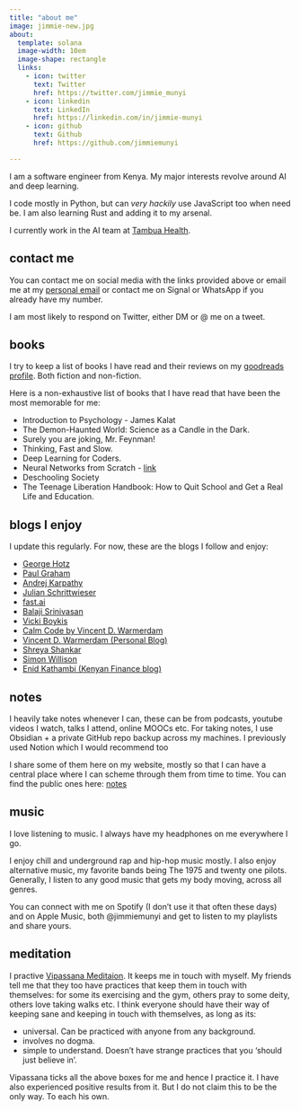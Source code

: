 ```yaml
---
title: "about me"
image: jimmie-new.jpg
about:
  template: solana
  image-width: 10em
  image-shape: rectangle
  links:
    - icon: twitter
      text: Twitter
      href: https://twitter.com/jimmie_munyi
    - icon: linkedin
      text: LinkedIn
      href: https://linkedin.com/in/jimmie-munyi
    - icon: github
      text: Github
      href: https://github.com/jimmiemunyi

---
```


I am a software engineer from Kenya. My major interests revolve around AI and deep learning. 

I code mostly in Python, but can *very hackily* use JavaScript too when need be. I am also learning Rust and adding it to my arsenal.

I currently work in the AI team at [Tambua Health](https://www.tambuahealth.com/).


## contact me

You can contact me on social media with the links provided above or email me at my <a href="mailto:jimmiemunyi@gmail.com">personal email</a>
or contact me on Signal or WhatsApp if you already have my number.

I am most likely to respond on Twitter, either DM or @ me on a tweet.

## books

I try to keep a list of books I have read and their reviews on my <a href="https://www.goodreads.com/user/show/106271494-jimmie-munyi">goodreads profile</a>. Both fiction and non-fiction. 

Here is a non-exhaustive list of books that I have read that have been the most memorable for me:

- Introduction to Psychology - James Kalat
- The Demon-Haunted World: Science as a Candle in the Dark.
- Surely you are joking, Mr. Feynman!
- Thinking, Fast and Slow.
- Deep Learning for Coders.
- Neural Networks from Scratch - <a href="https://nnfs.io/">link</a>
- Deschooling Society
- The Teenage Liberation Handbook: How to Quit School and Get a Real Life and Education.

## blogs I enjoy

I update this regularly. For now, these are the blogs I follow and enjoy:

- <a href="https://geohot.github.io/blog/">George Hotz</a>
- <a href="http://paulgraham.com/articles.html">Paul Graham</a>
- <a href="https://karpathy.ai/">Andrej Karpathy</a>
- <a href="https://www.furidamu.org/">Julian Schrittwieser</a>
- <a href="https://www.fast.ai/">fast.ai</a>
- <a href="https://balajis.com/">Balaji Srinivasan</a>
- <a href="https://vickiboykis.com/">Vicki Boykis</a>
- <a href="https://calmcode.io/">Calm Code by Vincent D. Warmerdam</a>
- <a href="https://koaning.io/">Vincent D. Warmerdam (Personal Blog)</a>
- <a href="https://www.shreya-shankar.com/">Shreya Shankar</a>
- <a href="https://simonwillison.net/">Simon Willison</a>
- <a href="https://enidkathambi.com/personal-finance/">Enid Kathambi (Kenyan Finance blog)</a>

## notes

I heavily take notes whenever I can, these can be from podcasts, youtube videos I watch, talks I attend, online MOOCs etc. For taking notes, I use Obsidian + a private GitHub repo backup across my machines. I previously used Notion which I would recommend too

I share some of them here on my website, mostly so that I can have a central place where I can scheme through them from time to time. You can find the public ones here: <a href="notes.qmd">notes</a>

## music

I love listening to music. I always have my headphones on me everywhere I go.

I enjoy chill and underground rap and hip-hop music mostly. I also enjoy alternative music, my favorite bands being The 1975 and twenty one pilots.
Generally, I listen to any good music that gets my body moving, across all genres.

You can connect with me on Spotify (I don't use it that often these days) and on Apple Music, both @jimmiemunyi and get to listen to my playlists and share yours.

## meditation

I practive <a href="https://www.dhamma.org/en-US/index">Vipassana Meditaion</a>. It keeps me in touch with myself. My friends tell me that they too have practices that keep them in touch with themselves: for some its exercising and the gym, others pray to some deity, others love taking walks etc. I think everyone should have their way of keeping sane and keeping in touch with themselves, as long as its:

- universal. Can be practiced with anyone from any background.
- involves no dogma.
- simple to understand. Doesn't have strange practices that you 'should just believe in'.

Vipassana ticks all the above boxes for me and hence I practice it. I have also experienced positive results from it. But I do not claim this to be the only way. To each his own.
